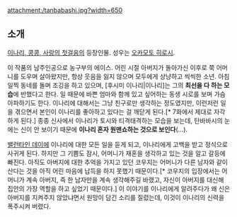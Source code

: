 attachment:/tanbabashi.jpg?width=650
 
== 소개 ==
[[이나리, 콩콩, 사랑의 첫걸음]]의 등장인물. 성우는 [[오카모토 히로시]].

이 작품의 남주인공으로 농구부의 에이스. 어린 시절 아버지가 돌아가신 이후로 쭉 어머니를 도우며 살아왔지만, 항상 웃음을 잃지 않으며 모두에게 상냥하고 씩씩한 소년. 아침 일찍 동네를 돌며 조깅을 하고 있으며, [후시미 이나리|이나리]는 그의 '''최선을 다 하는 모습'''에 반했다고 한다. 일 때문에 바쁜 엄마와 함께 있고 싶어하는 동생 시로를 보며 가슴 아파하기도 한다. 이나리에 대해서는 그냥 친구로만 생각하는 정도였지만, 이런저런 일을 겪으면서 본인이 이나리를 좋아하고 있다는 걸 깨닫게 된다.[* 7화에서 제대로 자각하게 된다.] 종종 신사에서 이나리가 토시와 티격태격하는 모습을 보는데, 탄바바시의 눈에는 신이 안 보이기 때문에 '''이나리 혼자 원맨쇼하는 것으로 보인다'''(...).

[[밸런타인 데이]]에 이나리에 대한 모든 일을 듣게 되고, 이나리에게 고백을 받고 정식으로 사귀게 된다. 하지만 그 기쁨도 잠시, 어머니가 재혼을 생각하고 있는 것을 알고 갈등에 빠진다. 아직도 아버지에 대한 추억을 가지고 있던 코우지는 어머니가 다른 남자와 같이 산다는 것을 아직 어린 마음에 납득을 하지 못했기 때문이다.[* 코우지의 입장에서는 어머니가 계속 아버지, 즉 한 남자만을 계속 생각해주길 바랬고, 자신이 아버지를 대신해 집안의 가장 역할을 하고 싶었기 때문이다.] 이 이야기를 이나리에게 알려주다가 왜 신은 아버지를 지켜주지 않았냐면서 원망이 담긴 소리를 질렀는데, 이것이 이나리의 신력을 폭주시켜 버렸다.
